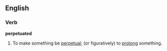 ==English==

===Verb===
'''perpetuated'''

# {{past of|[[perpetuate]]}}  To make something be [[perpetual]]; (or figuratively) to [[prolong]] something.